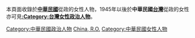 本頁面收錄於'''[[中華民國|中華民國]]'''從政的女性人物，1945年以後於'''中華民國[[台灣|台灣]]'''從政的女性亦可見'''[[:Category:台灣女性政治人物|:Category:台灣女性政治人物]]'''。

[[Category:中華民國政治人物|Category:中華民國政治人物]]
[[Category:亚洲各国女性政治人物|China, R.O.]]
[[Category:中華民國女性人物|Category:中華民國女性人物]]